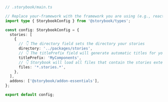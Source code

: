 ```ts
// .storybook/main.ts

// Replace your-framework with the framework you are using (e.g., react-webpack5, vue3-webpack5)
import type { StorybookConfig } from '@storybook/types';

const config: StorybookConfig = {
  stories: [
    {
      // 👇 The directory field sets the directory your stories
      directory: '../packages/stories',
      // 👇 The titlePrefix field will generate automatic titles for your stories
      titlePrefix: 'MyComponents',
      // 👇 Storybook will load all files that contain the stories extension
      files: '*.stories.*',
    },
  ],
  addons: ['@storybook/addon-essentials'],
};

export default config;
```

